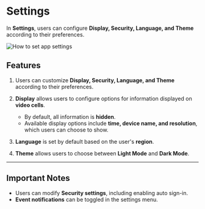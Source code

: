 # Settings

In **Settings**, users can configure **Display, Security, Language, and Theme** according to their preferences.

<Image alt="How to set app settings" caption="How to set app settings" src="https://github.com/Innodep/vurix-mobile-docs/blob/main/assets/how-to-settings.png?raw=true" />

## Features

1. Users can customize **Display, Security, Language, and Theme** according to their preferences.

2. **Display** allows users to configure options for information displayed on **video cells**.
   - By default, all information is **hidden**.
   - Available display options include **time, device name, and resolution**, which users can choose to show.

3. **Language** is set by default based on the user's **region**.

4. **Theme** allows users to choose between **Light Mode** and **Dark Mode**.

---

## **Important Notes**
- Users can modify **Security settings**, including enabling auto sign-in.
- **Event notifications** can be toggled in the settings menu.
